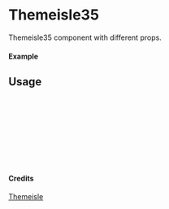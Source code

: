 
<Meta of={Themeisle35} title="Themeisle/Themeisle35" />

# Themeisle35

Themeisle35 component with different props.

#### Example

<Canvas of={Themeisle35.Primary} />

## Usage

```ts
import { Themeisle35 } from "yadl-ui";

const Example = () => {
  return (
      <Themeisle35 />
  );
};

export default Example;
```

#### Credits
[Themeisle](https://themeisle.com/illustrations)
